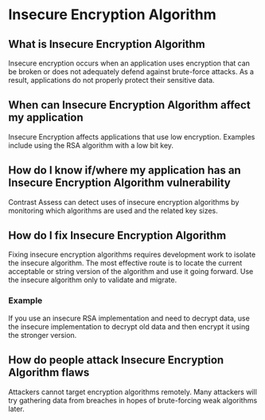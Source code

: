 # Insecure Encryption Algorithm

## What is Insecure Encryption Algorithm

Insecure encryption occurs when an application uses encryption that can be broken or does not adequately defend against brute-force attacks.
As a result, applications do not properly protect their sensitive data.

## When can Insecure Encryption Algorithm affect my application

Insecure Encryption affects applications that use low encryption. Examples include using the RSA algorithm with a low bit key.

## How do I know if/where my application has an Insecure Encryption Algorithm vulnerability

Contrast Assess can detect uses of insecure encryption algorithms by monitoring which algorithms are used and the related key sizes.

## How do I fix Insecure Encryption Algorithm

Fixing insecure encryption algorithms requires development work to isolate the insecure algorithm.
The most effective route is to locate the current acceptable or string version of the algorithm and use it going forward. Use the insecure algorithm only to validate and migrate.

### Example
If you use an insecure RSA implementation and need to decrypt data, use the insecure implementation to decrypt old data and then encrypt it using the stronger version.

## How do people attack Insecure Encryption Algorithm flaws
Attackers cannot target encryption algorithms remotely. Many attackers will try gathering data from breaches in hopes of brute-forcing weak algorithms later.
